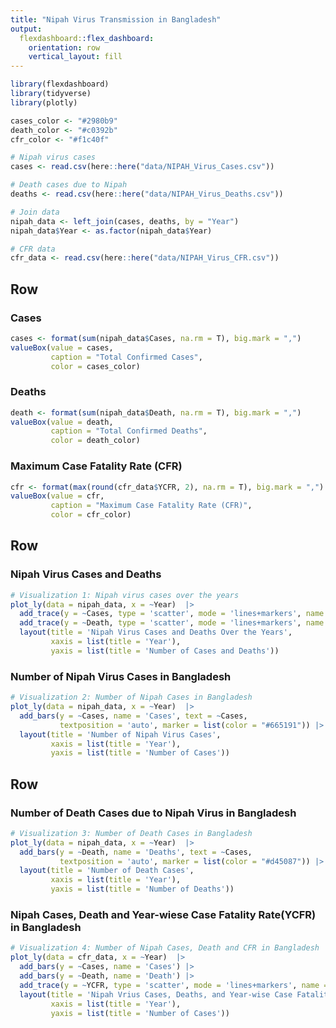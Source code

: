 ---
title: "Nipah Virus Transmission in Bangladesh"
output: 
  flexdashboard::flex_dashboard:
    orientation: row
    vertical_layout: fill
---

```{r setup, include=FALSE}
library(flexdashboard)
library(tidyverse)
library(plotly)
```

```{r, colors, include=FALSE}
cases_color <- "#2980b9"
death_color <- "#c0392b"
cfr_color <- "#f1c40f"
```


```{r, data}
# Nipah virus cases 
cases <- read.csv(here::here("data/NIPAH_Virus_Cases.csv"))

# Death cases due to Nipah
deaths <- read.csv(here::here("data/NIPAH_Virus_Deaths.csv"))

# Join data 
nipah_data <- left_join(cases, deaths, by = "Year")
nipah_data$Year <- as.factor(nipah_data$Year)

# CFR data 
cfr_data <- read.csv(here::here("data/NIPAH_Virus_CFR.csv"))
```


Row 
-----------------------------------------------------------------------
### Cases {.value-box}

```{r}
cases <- format(sum(nipah_data$Cases, na.rm = T), big.mark = ",")
valueBox(value = cases, 
         caption = "Total Confirmed Cases", 
         color = cases_color)
```

### Deaths {.value-box}

```{r}
death <- format(sum(nipah_data$Death, na.rm = T), big.mark = ",")
valueBox(value = death, 
         caption = "Total Confirmed Deaths", 
         color = death_color)
```


### Maximum Case Fatality Rate (CFR) {.value-box}

```{r}
cfr <- format(max(round(cfr_data$YCFR, 2), na.rm = T), big.mark = ",")
valueBox(value = cfr, 
         caption = "Maximum Case Fatality Rate (CFR)", 
         color = cfr_color)
```

Row 
-----------------------------------------------------------------------
### Nipah Virus Cases and Deaths 
```{r, cases-death-trends}
# Visualization 1: Nipah virus cases over the years
plot_ly(data = nipah_data, x = ~Year)  |> 
  add_trace(y = ~Cases, type = 'scatter', mode = 'lines+markers', name = "Cases") |> 
  add_trace(y = ~Death, type = 'scatter', mode = 'lines+markers', name = "Deaths") |> 
  layout(title = 'Nipah Virus Cases and Deaths Over the Years', 
         xaxis = list(title = 'Year'),
         yaxis = list(title = 'Number of Cases and Deaths'))
```


### Number of Nipah Virus Cases in Bangladesh 
```{r, number-of-cases}
# Visualization 2: Number of Nipah Cases in Bangladesh 
plot_ly(data = nipah_data, x = ~Year)  |> 
  add_bars(y = ~Cases, name = 'Cases', text = ~Cases, 
           textposition = 'auto', marker = list(color = "#665191")) |> 
  layout(title = 'Number of Nipah Virus Cases', 
         xaxis = list(title = 'Year'),
         yaxis = list(title = 'Number of Cases'))
```




Row 
-------------------------------------------------------------------

### Number of Death Cases due to Nipah Virus in Bangladesh 
```{r, number-of-deaths}
# Visualization 3: Number of Death Cases in Bangladesh 
plot_ly(data = nipah_data, x = ~Year)  |> 
  add_bars(y = ~Death, name = 'Deaths', text = ~Cases, 
           textposition = 'auto', marker = list(color = "#d45087")) |> 
  layout(title = 'Number of Death Cases', 
         xaxis = list(title = 'Year'),
         yaxis = list(title = 'Number of Deaths'))
```

### Nipah Cases, Death and Year-wiese Case Fatality Rate(YCFR) in Bangladesh 
```{r, cases-deaths-cfr}
# Visualization 4: Number of Nipah Cases, Death and CFR in Bangladesh 
plot_ly(data = cfr_data, x = ~Year)  |> 
  add_bars(y = ~Cases, name = 'Cases') |> 
  add_bars(y = ~Death, name = 'Death') |> 
  add_trace(y = ~YCFR, type = 'scatter', mode = 'lines+markers', name = "YCFR") |> 
  layout(title = 'Nipah Vrius Cases, Deaths, and Year-wise Case Fatality Rate(YCFR)', 
         xaxis = list(title = 'Year'),
         yaxis = list(title = 'Number of Cases'))
```
